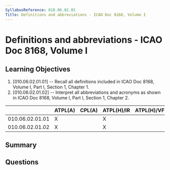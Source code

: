 ```yaml
---
SyllabusReference: 010.06.02.01
Title: Definitions and abbreviations - ICAO Doc 8168, Volume I
---
```


# Definitions and abbreviations - ICAO Doc 8168, Volume I

## Learning Objectives

1. [010.06.02.01.01] -- Recall all definitions included in ICAO Doc 8168, Volume
   I, Part I, Section 1, Chapter 1.
2. [010.06.02.01.02] -- Interpret all abbreviations and acronyms as shown in
   ICAO Doc 8168, Volume I, Part I, Section 1, Chapter 2.

|                 | ATPL(A) | CPL(A) | ATPL(H)/IR | ATPL(H)/VFR | CPL(H) | IR  | CBIR(A) |
| --------------- | ------- | ------ | ---------- | ----------- | ------ | --- | ------- |
| 010.06.02.01.01 | X       |        | X          |             |        | X   |         |
| 010.06.02.01.02 | X       |        | X          |             |        | X   |         |

## Summary

## Questions
